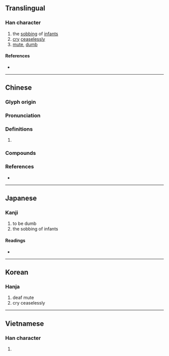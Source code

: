 {{character info/new}}
==Translingual==

===Han character===
{{Han char|rn=30|rad=口|as=09|sn=12|four=60061|canj=RYTA|ids=⿰口音}}

# the [[sob]]bing of [[infant]]s
# [[cry]] [[ceaseless]]ly
# [[mute]], [[dumb]]

====References====
* {{Han ref|kx=0198.180|dkj=03934|dj=0420.060|hdz=10659.060|uh=5591|ud=21905|bh=D866|bd=55398}}

----

==Chinese==
{{zh-forms}}

===Glyph origin===
{{Han etym}}

===Pronunciation===
{{zh-pron
|m=yīn
|c=ngam6,jam1
|mc=y
|oc=y
|cat=
}}

===Definitions===
{{zh-hanzi}}

# {{rfdef|zh}}

===Compounds===
{{zh-der|喑惡叱吒|喑嗚|喑啞|喑默|喑嗚叱吒|喑喑|打耳喑}}

===References===
* {{R:yue:mfccd}}

----

==Japanese==

===Kanji===
{{ja-kanji|grade=|rs=口09}}

# to be dumb
# the sobbing of infants

====Readings====
* {{ja-readings
|goon=おん
|kanon=いん
|on=あん
|kun=おし, さけ-ぶ, だま-る, な-く, あつるさま}}

----

==Korean==

===Hanja===
{{ko-hanja|hangeul=음|rv=eum|mr=ŭm}}

# deaf mute
# cry ceaselessly

----

==Vietnamese==

===Han character===
{{vi-hantu|[[ầm]]|rs=口09}}

# {{rfdef|vi|sort=口09}}